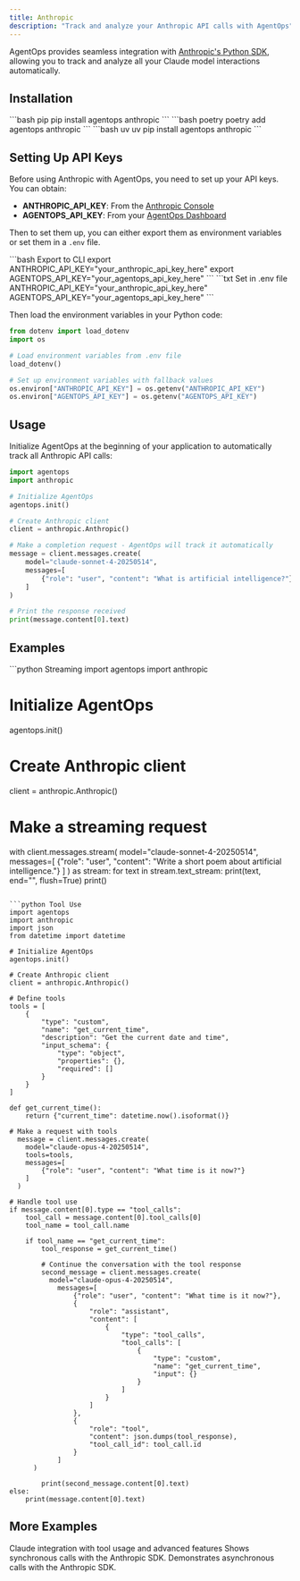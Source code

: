 ```yaml
---
title: Anthropic
description: "Track and analyze your Anthropic API calls with AgentOps"
---
```


AgentOps provides seamless integration with [Anthropic's Python SDK](https://github.com/anthropics/anthropic-sdk-python), allowing you to track and analyze all your Claude model interactions automatically.

## Installation



<CodeGroup>
  ```bash pip
  pip install agentops anthropic
  ```
  ```bash poetry
  poetry add agentops anthropic
  ```
  ```bash uv
  uv pip install agentops anthropic
  ```
</CodeGroup>

## Setting Up API Keys

Before using Anthropic with AgentOps, you need to set up your API keys. You can obtain:
- **ANTHROPIC_API_KEY**: From the [Anthropic Console](https://console.anthropic.com/)
- **AGENTOPS_API_KEY**: From your [AgentOps Dashboard](https://app.agentops.ai/)

Then to set them up, you can either export them as environment variables or set them in a `.env` file.

<CodeGroup>
    ```bash Export to CLI
    export ANTHROPIC_API_KEY="your_anthropic_api_key_here"
    export AGENTOPS_API_KEY="your_agentops_api_key_here"
    ```
    ```txt Set in .env file
    ANTHROPIC_API_KEY="your_anthropic_api_key_here"
    AGENTOPS_API_KEY="your_agentops_api_key_here"
    ```
</CodeGroup>

Then load the environment variables in your Python code:

```python
from dotenv import load_dotenv
import os

# Load environment variables from .env file
load_dotenv()

# Set up environment variables with fallback values
os.environ["ANTHROPIC_API_KEY"] = os.getenv("ANTHROPIC_API_KEY")
os.environ["AGENTOPS_API_KEY"] = os.getenv("AGENTOPS_API_KEY")
```

## Usage

Initialize AgentOps at the beginning of your application to automatically track all Anthropic API calls:

```python
import agentops
import anthropic

# Initialize AgentOps
agentops.init()

# Create Anthropic client
client = anthropic.Anthropic()

# Make a completion request - AgentOps will track it automatically
message = client.messages.create(
    model="claude-sonnet-4-20250514",
    messages=[
        {"role": "user", "content": "What is artificial intelligence?"}
    ]
)

# Print the response received
print(message.content[0].text)
```


## Examples

<CodeGroup>
```python Streaming
import agentops
import anthropic
      
# Initialize AgentOps
agentops.init()

# Create Anthropic client
client = anthropic.Anthropic()

# Make a streaming request
with client.messages.stream(
    model="claude-sonnet-4-20250514",
    messages=[
        {"role": "user", "content": "Write a short poem about artificial intelligence."}
    ]
) as stream:
    for text in stream.text_stream:
        print(text, end="", flush=True)
    print()
```

```python Tool Use
import agentops
import anthropic
import json
from datetime import datetime

# Initialize AgentOps
agentops.init()

# Create Anthropic client
client = anthropic.Anthropic()

# Define tools
tools = [
    {
        "type": "custom",
        "name": "get_current_time",
        "description": "Get the current date and time",
        "input_schema": {
            "type": "object",
            "properties": {},
            "required": []
        }
    }
]

def get_current_time():
    return {"current_time": datetime.now().isoformat()}

# Make a request with tools
  message = client.messages.create(
    model="claude-opus-4-20250514",
    tools=tools,
    messages=[
        {"role": "user", "content": "What time is it now?"}
    ]
  )

# Handle tool use
if message.content[0].type == "tool_calls":
    tool_call = message.content[0].tool_calls[0]
    tool_name = tool_call.name
    
    if tool_name == "get_current_time":
        tool_response = get_current_time()
        
        # Continue the conversation with the tool response
        second_message = client.messages.create(
          model="claude-opus-4-20250514",
            messages=[
                {"role": "user", "content": "What time is it now?"},
                {
                    "role": "assistant",
                    "content": [
                        {
                            "type": "tool_calls",
                            "tool_calls": [
                                {
                                    "type": "custom",
                                    "name": "get_current_time",
                                    "input": {}
                                }
                            ]
                        }
                    ]
                },
                {
                    "role": "tool",
                    "content": json.dumps(tool_response),
                    "tool_call_id": tool_call.id
                }
            ]
      )

        print(second_message.content[0].text)
else:
    print(message.content[0].text)
```
</CodeGroup>

## More Examples

<CardGroup cols={2}>
  <Card title="Understanding Tools" icon="notebook" href="/v2/examples/anthropic">
    Claude integration with tool usage and advanced features
  </Card>
  <Card title="Sync Example" icon="notebook" href="https://github.com/AgentOps-AI/agentops/blob/main/examples/anthropic/anthropic-example-sync.ipynb" newTab={true}>
    Shows synchronous calls with the Anthropic SDK.
  </Card>
  <Card title="Async Example" icon="notebook" href="https://github.com/AgentOps-AI/agentops/blob/main/examples/anthropic/anthropic-example-async.ipynb" newTab={true}>
    Demonstrates asynchronous calls with the Anthropic SDK.
  </Card>
</CardGroup>

<script type="module" src="/scripts/github_stars.js"></script>
<script type="module" src="/scripts/scroll-img-fadein-animation.js"></script>
<script type="module" src="/scripts/button_heartbeat_animation.js"></script>
<script type="css" src="/styles/styles.css"></script>
